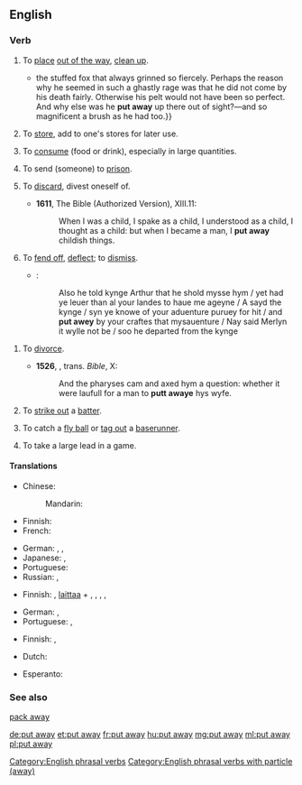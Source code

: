{{also|putaway}}
==English==

===Verb===
{{head|en|verb|head=[[put]] [[away]]}}

#{{lb|en|transitive}} To [[place]] [[out of the way]], [[clean up]].
#:{{ux|en|Please '''put away''' the tools when you {{nowrap|are finished.}}&emsp; {{nowrap|I '''put''' the clothes '''away''' so as to neaten the room.}}}}
#*{{quote-book|year=1879|author={{w|Richard Jefferies}}|title=[http://gutenberg.org/ebooks/13730 The Amateur Poacher]|chapter=1
|passage={{...}}the stuffed fox that always grinned so fiercely. Perhaps the reason why he seemed in such a ghastly rage was that he did not come by his death fairly. Otherwise his pelt would not have been so perfect. And why else was he '''put away''' up there out of sight?&mdash;and so magnificent a brush as he had too.}}
#{{lb|en|transitive}} To [[store]], add to one's stores for later use.
#:{{ux|en|Preparing for the worst, they '''put away''' food for the winter.}}
#{{lb|en|transitive|colloquial}} To [[consume]] (food or drink), especially in large quantities.
#:{{ux|en|You wouldn't think such a small person could '''put away''' so much food.}}
#{{lb|en|transitive}} To send (someone) to [[prison]].
#:{{ux|en|He was convicted and they '''put''' him '''away''' for 10 years.}}
#{{lb|en|transitive|now|_|formal|_|or|_|literary}} To [[discard]], divest oneself of.
#*'''1611''', The Bible (Authorized Version), {{w|First Epistle to the Corinthians|1&nbsp;Corinthians}} XIII.11:
#*:When I was a child, I spake as a child, I understood as a child, I thought as a child: but when I became a man, I '''put away''' childish things.
#{{lb|en|obsolete|transitive}} To [[fend off]], [[deflect]]; to [[dismiss]].
#*{{RQ:Mlry MrtDrthr|6.1|2|IV|j}}:
#*:Also he told kynge Arthur that he shold mysse hym / yet had ye leuer than al your landes to haue me ageyne / A sayd the kynge / syn ye knowe of your aduenture puruey for hit / and '''put awey''' by your craftes that mysauenture / Nay said Merlyn it wylle not be / soo he departed from the kynge
<!--Prior quote:#*:A sayd the kynge, syn ye knowe of your aduenture puruey for hit, and '''put awey''' by your craftes that mysauenture.-->
#{{lb|en|archaic|transitive}} To [[divorce]].
#*'''1526''', {{w|William Tyndale}}, trans. ''Bible'', {{w|Gospel of Mark|Mark}} X:
#*:And the pharyses cam and axed hym a question: whether it were laufull for a man to '''putt awaye''' hys wyfe.
#{{lb|en|baseball}} To [[strike out]] a [[batter]].
#{{lb|en|baseball}} To catch a [[fly ball]] or [[tag out]] a [[baserunner]].
#{{lb|en|baseball}} To take a large lead in a game.

====Translations====
{{trans-top|to place out of the way}}
* Chinese:
*: Mandarin: {{t+|cmn|收拾|tr=shōushí|sc=Hani}}
* Finnish: {{t|fi|paikoilleen|alt=panna paikoilleen}}
* French: {{t+|fr|ranger}}
{{trans-mid}}
* German: {{t+|de|wegräumen}}, {{t+|de|weglegen}}, {{t+|de|aufräumen}}
* Japanese: {{t|ja|片付ける|tr=かたづける, katazukeru|sc=Jpan}}, {{t|ja|しまう|tr=shimau|sc=Jpan}}
* Portuguese: {{t+|pt|guardar}}
* Russian: {{t+|ru|убирать|impf|tr=ubirátʹ|sc=Cyrl}}, {{t+|ru|убрать|pf|tr=ubrátʹ|sc=Cyrl}}
{{trans-bottom}}

{{trans-top|to store for later use}}
* Finnish: {{t+|fi|panna}}, [[laittaa#Finnish|laittaa]] + {{t|fi|talteen}}, {{t|fi|syrjään}}, {{t|fi|sivuun}}, {{t|fi|säästöön}} {{qualifier|any combination will do}}, {{t+|fi|säästää}}
{{trans-mid}}
* German: {{t+|de|weglegen}}, {{t|de|zurücklegen }}
* Portuguese: {{t|pt|estocar}}, {{t+|pt|armazenar}}
{{trans-bottom}}

{{trans-top|to consume in large quantities}}
* Finnish: {{t+|fi|ahmia}}, {{t+|fi|törsätä}}
{{trans-mid}}
{{trans-bottom}}

{{checktrans-top}}
* Dutch: {{t+check|nl|wegzetten}}
{{trans-mid}}
* Esperanto: {{t-check|eo|formeti}}
{{trans-bottom}}

===See also===
[[pack away]]

[[Category:English phrasal verbs]]
[[Category:English phrasal verbs with particle (away)]]

[[de:put away]]
[[et:put away]]
[[fr:put away]]
[[hu:put away]]
[[mg:put away]]
[[ml:put away]]
[[pl:put away]]